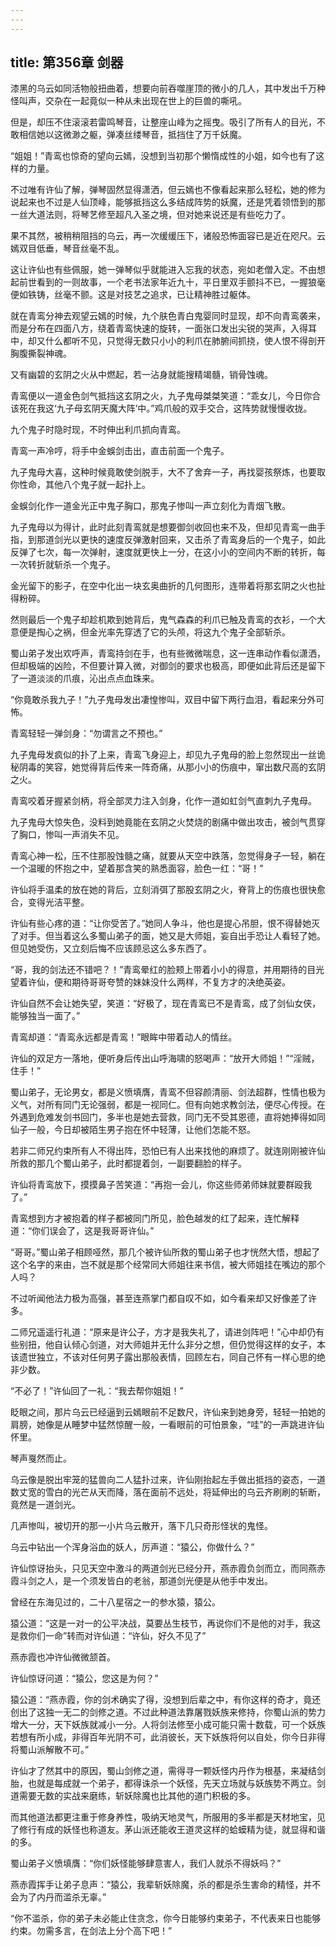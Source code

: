 ```yaml
---
---
---
```

title: 第356章 剑器
---





漆黑的乌云如同活物般扭曲着，想要向前吞噬崖顶的微小的几人，其中发出千万种怪叫声，交杂在一起竟似一种从未出现在世上的巨兽的嘶吼。

但是，却压不住滚滚若雷鸣琴音，让整座山峰为之摇曳。吸引了所有人的目光，不敢相信她以这微渺之躯，弹凑丝缕琴音，抵挡住了万千妖魔。

“姐姐！”青鸾也惊奇的望向云嫣，没想到当初那个懒惰成性的小姐，如今也有了这样的力量。

不过唯有许仙了解，弹琴固然显得潇洒，但云嫣也不像看起来那么轻松，她的修为说起来也不过是人仙顶峰，能够抵挡这么多结成阵势的妖魔，还是凭着领悟到的那一丝大道法则，将琴艺修至超凡入圣之境，但对她来说还是有些吃力了。

果不其然，被稍稍阻挡的乌云，再一次缓缓压下，诸般恐怖面容已是近在咫尺。云嫣双目低垂，琴音丝毫不乱。

这让许仙也有些佩服，她一弹琴似乎就能进入忘我的状态，宛如老僧入定。不由想起前世看到的一则故事，一个老书法家年近九十，平日里双手颤抖不已，一握狼毫便如铁铸，丝毫不颤。这是对技艺之追求，已让精神胜过躯体。

就在青鸾分神去观望云嫣的时候，九个肤色青白鬼婴同时显现，却不向青鸾袭来，而是分布在四面八方，绕着青鸾快速的旋转，一面张口发出尖锐的哭声，入得耳中，却又什么都听不见，只觉得无数只小小的利爪在肺腑间抓挠，使人恨不得剖开胸腹撕裂神魂。

又有幽碧的玄阴之火从中燃起，若一沾身就能搜精竭髓，销骨蚀魂。

青鸾便以一道金色剑气抵挡这玄阴之火，九子鬼母桀桀笑道：“乖女儿，今日你合该死在我这‘九子母玄阴天魔大阵’中。”鸡爪般的双手交合，这阵势就慢慢收拢。

九个鬼子时隐时现，不时伸出利爪抓向青鸾。

青鸾一声冷哼，将手中金蜈剑击出，直击前面一个鬼子。

九子鬼母大喜，这种时候竟敢使剑脱手，大不了舍弃一子，再找婴孩祭炼，也要取你性命，其他八个鬼子就一起扑上。

金蜈剑化作一道金光正中鬼子胸口，那鬼子惨叫一声立刻化为青烟飞散。

九子鬼母以为得计，此时此刻青鸾就是想要御剑收回也来不及，但却见青鸾一曲手指，到那道剑光以更快的速度反弹激射回来，又击杀了青鸾身后的一个鬼子，如此反弹了七次，每一次弹射，速度就更快上一分，在这小小的空间内不断的转折，每一次转折就斩杀一个鬼子。

金光留下的影子，在空中化出一块玄奥曲折的几何图形，连带着将那玄阴之火也扯得粉碎。

然则最后一个鬼子却趁机欺到她背后，鬼气森森的利爪已触及青鸾的衣衫，一个大意便是掏心之祸，但金光率先穿透了它的头颅，将这九个鬼子全部斩杀。

蜀山弟子发出欢呼声，青鸾持剑在手，也有些微微喘息，这一连串动作看似潇洒，但却极端的凶险，不但要计算入微，对御剑的要求也极高，即便如此背后还是留下了一道淡淡的爪痕，沁出点点血珠来。

“你竟敢杀我九子！”九子鬼母发出凄惶惨叫，双目中留下两行血泪，看起来分外可怖。

青鸾轻轻一弹剑身：“勿谓言之不预也。”

九子鬼母发疯似的扑了上来，青鸾飞身迎上，却见九子鬼母的脸上忽然现出一丝诡秘阴毒的笑容，她觉得背后传来一阵奇痛，从那小小的伤痕中，窜出数尺高的玄阴之火。

青鸾咬着牙握紧剑柄，将全部灵力注入剑身，化作一道如虹剑气直刺九子鬼母。

九子鬼母大惊失色，没料到她竟能在玄阴之火焚烧的剧痛中做出攻击，被剑气贯穿了胸口，惨叫一声消失不见。

青鸾心神一松，压不住那股蚀髓之痛，就要从天空中跌落，忽觉得身子一轻，躺在一个温暖的怀抱之中，望着那含笑的熟悉面容，脸色一红：“哥！”

许仙将手温柔的放在她的背后，立刻消弭了那股玄阴之火，脊背上的伤痕也很快愈合，变得光洁平整。

许仙有些心疼的道：“让你受苦了。”她同人争斗，他也是提心吊胆，恨不得替她灭了对手。但当着这么多蜀山弟子的面，她又是大师姐，妄自出手恐让人看轻了她。但见她受伤，又立刻后悔不应该顾忌这么多东西了。

“哥，我的剑法还不错吧？！”青鸾晕红的脸颊上带着小小的得意，并用期待的目光望着许仙，便和期待哥哥夸赞的妹妹没什么两样，不复方才的决绝英姿。

许仙自然不会让她失望，笑道：“好极了，现在青鸾已不是青鸾，成了剑仙女侠，能够独当一面了。”

青鸾却道：“青鸾永远都是青鸾！”眼眸中带着动人的情丝。

许仙的双足方一落地，便听身后传出山呼海啸的怒喝声：“放开大师姐！”“淫贼，住手！”

蜀山弟子，无论男女，都是义愤填膺，青鸾不但容颜清丽、剑法超群，性情也极为义气，对所有同门无论强弱，都是一视同仁。但有向她求教剑法，便尽心传授。在外遇到危难发剑书回门，多半也是她去营救，同门无不受其恩德，直将她捧得如同仙子一般，今日却被陌生男子抱在怀中轻薄，让他们怎能不怒。

若非二师兄约束所有人不得出阵，恐怕已有人出来找他的麻烦了。就连刚刚被许仙所救的那几个蜀山弟子，此时都提着剑，一副要翻脸的样子。

许仙将青鸾放下，摸摸鼻子苦笑道：“再抱一会儿，你这些师弟师妹就要群殴我了。”

青鸾想到方才被抱着的样子都被同门所见，脸色越发的红了起来，连忙解释道：“你们误会了，这是我哥哥许仙。”

“哥哥。”蜀山弟子相顾哑然，那几个被许仙所救的蜀山弟子也才恍然大悟，想起了这个名字的来由，岂不就是那个经常同大师姐往来书信，被大师姐挂在嘴边的那个人吗？

不过听闻他法力极为高强，甚至连燕掌门都自叹不如，如今看来却又好像差了许多。

二师兄遥遥行礼道：“原来是许公子，方才是我失礼了，请进剑阵吧！”心中却仍有些别扭，他自认倾心剑道，对大师姐并无什么非分之想，但仍觉得这样的女子，本该遗世独立，不该对任何男子露出那般表情，回顾左右，同自己怀有一样心思的绝非少数。

“不必了！”许仙回了一礼：“我去帮你姐姐！”

眨眼之间，那片乌云已经逼到云嫣眼前不足数尺，许仙来到她身旁，轻轻一拍她的肩膀，她像是从睡梦中猛然惊醒一般，一看眼前的可怕景象，“哇”的一声跳进许仙怀里。

琴声戛然而止。

乌云像是脱出牢笼的猛兽向二人猛扑过来，许仙刚抬起左手做出抵挡的姿态，一道数丈宽的雪白的光芒从天而降，落在面前不远处，将延伸出的乌云齐刷刷的斩断，竟然是一道剑光。

几声惨叫，被切开的那一小片乌云散开，落下几只奇形怪状的鬼怪。

乌云中钻出一个浑身浴血的妖人，厉声道：“猿公，你做什么？”

许仙惊讶抬头，只见天空中激斗的两道剑光已经分开，燕赤霞负剑而立，而同燕赤霞斗剑之人，是一个须发皆白的老翁，那道剑光便是从他手中发出。

曾经在东海见过的，二十八星宿之一的参水猿，猿公。

猿公道：“这是一对一的公平决战，莫要丛生枝节，再说你们不是他的对手，我这是救你们一命”转而对许仙道：“许仙，好久不见了”

燕赤霞也冲许仙微微颔首。

许仙惊讶问道：“猿公，您这是为何？”

猿公道：“燕赤霞，你的剑术确实了得，没想到后辈之中，有你这样的奇才，竟还创出了这独一无二的剑修之道。不过此种道法靠屠戮妖族来修持，你蜀山派的势力增大一分，天下妖族就减小一分。人将剑法修至小成可能只需十数载，可一个妖族若想有所小成，非得百年光阴不可，此消彼长，天下妖族将何以自处，你今日非得将蜀山派解散不可。”

许仙才了然其中的原因，蜀山剑修之道，需得寻一颗妖怪内丹作为根基，来凝结剑胎，也就是每成就一个弟子，都得诛杀一个妖怪，先天立场就与妖族势不两立。剑道需要无数的实战来磨练，斩妖除魔也比其他的道门积极的多。

而其他道法都更注重于修身养性，吸纳天地灵气，所服用的多半都是天材地宝，见了修行有成的妖怪也称道友。茅山派还能收王道灵这样的蛤蟆精为徒，就显得和谐的多。

蜀山弟子义愤填膺：“你们妖怪能够肆意害人，我们人就杀不得妖吗？”

燕赤霞挥手让弟子息声：“猿公，我辈斩妖除魔，杀的都是杀生害命的精怪，并不会为了内丹而滥杀无辜。”

“你不滥杀，你的弟子未必能止住贪念，你今日能够约束弟子，不代表来日也能够约束。勿需多言，在剑法上分个高下吧！”